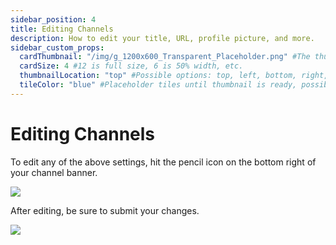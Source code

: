 ```yaml
---
sidebar_position: 4
title: Editing Channels
description: How to edit your title, URL, profile picture, and more.
sidebar_custom_props:
  cardThumbnail: "/img/g_1200x600_Transparent_Placeholder.png" #The thumbnail on the category card.
  cardSize: 4 #12 is full size, 6 is 50% width, etc.
  thumbnailLocation: "top" #Possible options: top, left, bottom, right, none
  tileColor: "blue" #Placeholder tiles until thumbnail is ready, possible options: blue, cream, darkpurple, lightpurple, mauve, orange, pink, none
---
```


# Editing Channels

To edit any of the above settings, hit the pencil icon on the bottom right of your channel banner.

![](https://i.imgur.com/ogPLyIt.png)

After editing, be sure to submit your changes.

![](https://i.imgur.com/ZISLVpY.png)